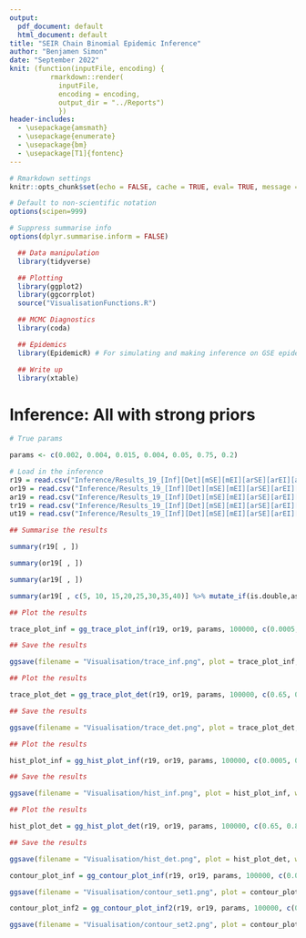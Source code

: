 ```yaml
---
output:
  pdf_document: default
  html_document: default
title: "SEIR Chain Binomial Epidemic Inference"
author: "Benjamen Simon"
date: "September 2022"
knit: (function(inputFile, encoding) { 
          rmarkdown::render(
            inputFile,
            encoding = encoding, 
            output_dir = "../Reports") 
            })
header-includes:
  - \usepackage{amsmath}
  - \usepackage{enumerate}
  - \usepackage{bm}
  - \usepackage[T1]{fontenc}
---
```


```r

# Rmarkdown settings
knitr::opts_chunk$set(echo = FALSE, cache = TRUE, eval= TRUE, message = FALSE, cache.path = "Caches/", fig.path = "Figures/cbHomo/")

# Default to non-scientific notation
options(scipen=999)

# Suppress summarise info
options(dplyr.summarise.inform = FALSE)

```

```r

  ## Data manipulation
  library(tidyverse)

  ## Plotting
  library(ggplot2)
  library(ggcorrplot)
  source("VisualisationFunctions.R")

  ## MCMC Diagnostics
  library(coda)

  ## Epidemics
  library(EpidemicR) # For simulating and making inference on GSE epidemics

  ## Write up
  library(xtable)

```



# Inference: All with strong priors

```r
# True params

params <- c(0.002, 0.004, 0.015, 0.004, 0.05, 0.75, 0.2)

```


```r

# Load in the inference
r19 = read.csv("Inference/Results_19_[Inf][Det][mSE][mEI][arSE][arEI][arDet][arDeath][arPEnv][arMoves]_run2/res_19_[Inf][Det][mSE][mEI][arSE][arEI][arDet][arDeath][arPEnv][arMoves].csv")
or19 = read.csv("Inference/Results_19_[Inf][Det][mSE][mEI][arSE][arEI][arDet][arDeath][arPEnv][arMoves]_run2/other_res_19_[Inf][Det][mSE][mEI][arSE][arEI][arDet][arDeath][arPEnv][arMoves].csv")
ar19 = read.csv("Inference/Results_19_[Inf][Det][mSE][mEI][arSE][arEI][arDet][arDeath][arPEnv][arMoves]_run2/aug_res_19_[Inf][Det][mSE][mEI][arSE][arEI][arDet][arDeath][arPEnv][arMoves].csv")
tr19 = read.csv("Inference/Results_19_[Inf][Det][mSE][mEI][arSE][arEI][arDet][arDeath][arPEnv][arMoves]_run2/tuning_res_19_[Inf][Det][mSE][mEI][arSE][arEI][arDet][arDeath][arPEnv][arMoves].csv")
ut19 = read.csv("Inference/Results_19_[Inf][Det][mSE][mEI][arSE][arEI][arDet][arDeath][arPEnv][arMoves]_run2/update_tracker_19_[Inf][Det][mSE][mEI][arSE][arEI][arDet][arDeath][arPEnv][arMoves].csv")


```

```r

## Summarise the results

summary(r19[ , ])

summary(or19[ , ])

summary(ar19[ , ])

```

```r

summary(ar19[ , c(5, 10, 15,20,25,30,35,40)] %>% mutate_if(is.double,as.factor))

```


```r

## Plot the results

trace_plot_inf = gg_trace_plot_inf(r19, or19, params, 100000, c(0.0005, 0.006), c(0.0015, 0.007), c(0.008, 0.017), c(0.0025, 0.005), c(0.047, 0.052))

## Save the results

ggsave(filename = "Visualisation/trace_inf.png", plot = trace_plot_inf, width = 9, height = 12)

```


```r

## Plot the results

trace_plot_det = gg_trace_plot_det(r19, or19, params, 100000, c(0.65, 0.82), c(0.08, 0.25))

## Save the results

ggsave(filename = "Visualisation/trace_det.png", plot = trace_plot_det, width = 9, height = 6)

```

```r

## Plot the results

hist_plot_inf = gg_hist_plot_inf(r19, or19, params, 100000, c(0.0005, 0.006), c(0.0015, 0.007), c(0.008, 0.017), c(0.0025, 0.005), c(0.047, 0.052))

## Save the results

ggsave(filename = "Visualisation/hist_inf.png", plot = hist_plot_inf, width = 9, height = 12)

```


```r

## Plot the results

hist_plot_det = gg_hist_plot_det(r19, or19, params, 100000, c(0.65, 0.82), c(0.08, 0.25))

## Save the results

ggsave(filename = "Visualisation/hist_det.png", plot = hist_plot_det, width = 9, height = 6)

```










```r

contour_plot_inf = gg_contour_plot_inf(r19, or19, params, 100000, c(0.0005, 0.006), c(0.002, 0.006), c(0.009, 0.013), c(0.003, 0.00475), c(0.0485, 0.051))

ggsave(filename = "Visualisation/contour_set1.png", plot = contour_plot_inf, width = 8, height = 10)

```




```r

contour_plot_inf2 = gg_contour_plot_inf2(r19, or19, params, 100000, c(0.0005, 0.006), c(0.002, 0.006), c(0.009, 0.013), c(0.003, 0.00475), c(0.0485, 0.051), c(0.7, 0.8), c(0.11, 0.17))

ggsave(filename = "Visualisation/contour_set2.png", plot = contour_plot_inf2, width = 8, height = 10)

```











